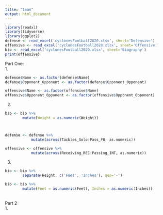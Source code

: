 ```yaml
---
title: "team"
output: html_document
---
```


```r

library(readxl)
library(tidyverse)
library(ggplot2)
defense <- read_excel('cyclonesFootball2020.xlsx', sheet='Defensive')
offensive <- read_excel('cyclonesFootball2020.xlsx', sheet='Offensive')
bio <- read_excel('cyclonesFootball2020.xlsx', sheet='Biography')
print(offensive)
```

Part One:
<br />
1.

```r

defense$Name <- as.factor(defense$Name)
defense$Opponent_Opponent <- as.factor(defense$Opponent_Opponent)

offensive$Name <- as.factor(offensive$Name)
offensive$Opponent_Opponent <- as.factor(offensive$Opponent_Opponent)

```
2.
```r

bio <- bio %>%
        mutate(Weight = as.numeric(Weight))



defense <- defense %>%
            mutate(across(Tackles_Solo:Pass_PB, as.numeric))

offensive <- offensive %>%
            mutate(across(Receiving_REC:Passing_INT, as.numeric))

```

3.
```r

bio <- bio %>% 
        separate(Height, c('Feet', 'Inches'), sep='-')

bio <- bio %>%
        mutate(Feet = as.numeric(Feet), Inches = as.numeric(Inches))

```

<br />
Part 2
<br />
1.
```r



```